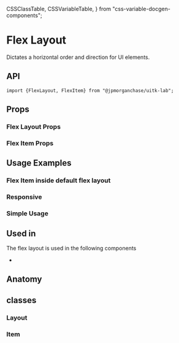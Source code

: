   CSSClassTable,
  CSSVariableTable,
} from "css-variable-docgen-components";

<Meta title="Layout/Docs/FlexLayout" component={FlexLayout} />

# Flex Layout

Dictates a horizontal order and direction for UI elements.

<Canvas>
  <Story
    name="Default Flex Layout"
    id="layout-flexlayout--default-flex-layout"
  />
</Canvas>

## API

```
import {FlexLayout, FlexItem} from "@jpmorganchase/uitk-lab";
```

## Props

### Flex Layout Props

<ArgsTable of={FlexLayout} />

### Flex Item Props

<ArgsTable of={FlexItem} />

## Usage Examples

### Flex Item inside default flex layout

<Canvas>
  <Story id="layout-flexlayout-flexitem--flex-item-wrapper" />
</Canvas>

### Responsive

<Canvas>
  <Story id="layout-flexlayout--toolkit-flex-layout-responsive" />
</Canvas>

### Simple Usage

<Canvas>
  <Story id="layout-flexlayout--flex-layout-simple-usage" />
</Canvas>

## Used in

The flex layout is used in the following components

- []()

## Anatomy

<Canvas>
  <Story name="Flex Layout Anatomy">
    <ComponentAnatomy showLegend>
      <FlexLayout>
        <FlexItem></FlexItem>
      </FlexLayout>
    </ComponentAnatomy>
  </Story>
</Canvas>

## classes

### Layout

<CSSClassTable of={FlexLayout} />

### Item

<CSSClassTable of={FlexItem} />

<!-- ### characteristics -->
<!-- - []() -->
